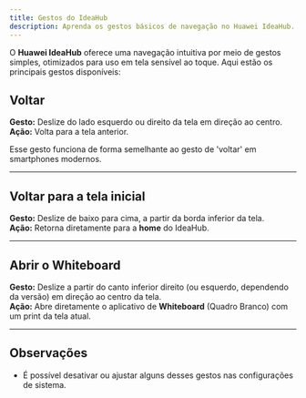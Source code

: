 ```yaml
---
title: Gestos do IdeaHub
description: Aprenda os gestos básicos de navegação no Huawei IdeaHub.
---
```


O **Huawei IdeaHub** oferece uma navegação intuitiva por meio de gestos simples, otimizados para uso em tela sensível ao toque. Aqui estão os principais gestos disponíveis:

## Voltar

**Gesto:** Deslize do lado esquerdo ou direito da tela em direção ao centro.  
**Ação:** Volta para a tela anterior.  

Esse gesto funciona de forma semelhante ao gesto de 'voltar' em smartphones modernos.

---

## Voltar para a tela inicial

**Gesto:** Deslize de baixo para cima, a partir da borda inferior da tela.  
**Ação:** Retorna diretamente para a **home** do IdeaHub.  

---

## Abrir o Whiteboard

**Gesto:** Deslize a partir do canto inferior direito (ou esquerdo, dependendo da versão) em direção ao centro da tela.  
**Ação:** Abre diretamente o aplicativo de **Whiteboard** (Quadro Branco) com um print da tela atual.  

---

## Observações

- É possível desativar ou ajustar alguns desses gestos nas configurações de sistema.


